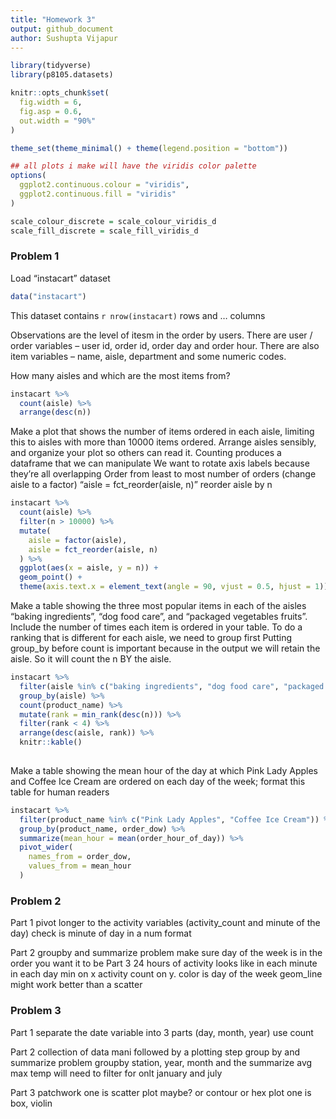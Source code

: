 ```yaml
---
title: "Homework 3"
output: github_document
author: Sushupta Vijapur
---
```

```r
library(tidyverse)
library(p8105.datasets)

knitr::opts_chunk$set(
  fig.width = 6,
  fig.asp = 0.6,
  out.width = "90%"
)

theme_set(theme_minimal() + theme(legend.position = "bottom"))

## all plots i make will have the viridis color palette
options(
  ggplot2.continuous.colour = "viridis",
  ggplot2.continuous.fill = "viridis"
)

scale_colour_discrete = scale_colour_viridis_d
scale_fill_discrete = scale_fill_viridis_d

```


### Problem 1

Load "instacart" dataset

```r
data("instacart")
```

This dataset contains `r nrow(instacart)` rows and ... columns 

Observations are the level of itesm in the order by users. There are user / order variables -- user id, order id, order day and order hour. There are also item variables -- name, aisle, department and some numeric codes.

How many aisles and which are the most items from?

```r
instacart %>% 
  count(aisle) %>% 
  arrange(desc(n))
```

Make a plot that shows the number of items ordered in each aisle, limiting this to aisles with more than 10000 items ordered. Arrange aisles sensibly, and organize your plot so others can read it.
Counting produces a dataframe that we can manipulate
We want to rotate axis labels because they're all overlapping 
Order from least to most number of orders (change aisle to a factor)
  "aisle = fct_reorder(aisle, n)" reorder aisle by n
```r
instacart %>% 
  count(aisle) %>% 
  filter(n > 10000) %>% 
  mutate(
    aisle = factor(aisle),
    aisle = fct_reorder(aisle, n)
  ) %>% 
  ggplot(aes(x = aisle, y = n)) +
  geom_point() +
  theme(axis.text.x = element_text(angle = 90, vjust = 0.5, hjust = 1))
```

Make a table showing the three most popular items in each of the aisles “baking ingredients”, “dog food care”, and “packaged vegetables fruits”. Include the number of times each item is ordered in your table.
To do a ranking that is different for each aisle, we need to group first
Putting group_by before count is important because in the output we will retain the aisle. So it will count the n BY the aisle.
```r
instacart %>% 
  filter(aisle %in% c("baking ingredients", "dog food care", "packaged vegetables fruits")) %>% 
  group_by(aisle) %>% 
  count(product_name) %>% 
  mutate(rank = min_rank(desc(n))) %>% 
  filter(rank < 4) %>% 
  arrange(desc(aisle, rank)) %>% 
  knitr::kable()
  
```

Make a table showing the mean hour of the day at which Pink Lady Apples and Coffee Ice Cream are ordered on each day of the week; format this table for human readers

```r
instacart %>% 
  filter(product_name %in% c("Pink Lady Apples", "Coffee Ice Cream")) %>% 
  group_by(product_name, order_dow) %>% 
  summarize(mean_hour = mean(order_hour_of_day)) %>% 
  pivot_wider(
    names_from = order_dow,
    values_from = mean_hour
  )
```

### Problem 2

Part 1
pivot longer to the activity variables (activity_count and minute of the day)
check is minute of day in a num format

Part 2
groupby and summarize problem
make sure day of the week is in the order you want it to be 
Part 3
24 hours of activity looks like in each minute in each day
min on x activity count on y. color is day of the week
geom_line might work better than a scatter


### Problem 3

Part 1
separate the date variable into 3 parts (day, month, year)
use count

Part 2
collection of data mani followed by a plotting step
group by and summarize problem 
groupby station, year, month and the summarize avg max temp
will need to filter for onlt january and july

Part 3
patchwork
one is scatter plot maybe? or contour or hex plot
one is box, violin 